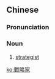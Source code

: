 {{also|战略家}}
==Chinese==
{{zh-forms|s=战略家|type=21}}

===Pronunciation===
{{zh-pron
|m=zhànlüèjiā
|cat=n
}}

===Noun===
{{zh-noun}}

# [[strategist]]

[[ko:戰略家]]